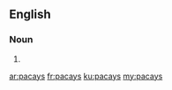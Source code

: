 ==English==

===Noun===
{{head|en|plural}}

# {{plural of|pacay|lang=en}}

[[ar:pacays]]
[[fr:pacays]]
[[ku:pacays]]
[[my:pacays]]